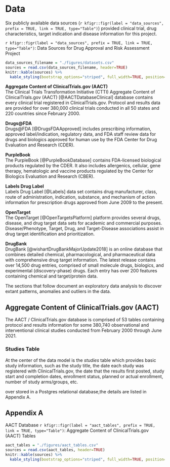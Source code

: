 # Data 
Six publicly available data sources (`r kfigr::figr(label = "data_sources", prefix = TRUE, link = TRUE, type="Table")`) provided clinical trial, drug characteristics, target indication and disease information for this project.

`r kfigr::figr(label = "data_sources", prefix = TRUE, link = TRUE, type="Table")`: Data Sources for Drug Approval and Risk Assessment Project
```r
data_sources_filename = "./figures/datasets.csv"
sources = read.csv(data_sources_filename, header=TRUE)
knitr::kable(sources) %>%
  kable_styling(bootstrap_options="striped", full_width=TRUE, position="center")
```


**Aggregate Content of ClinicalTrials.gov (AACT)**      
The Clinical Trials Transformation Initiative (CTTI) Aggregate Content of ClinicalTrials.gov (AACT) [@AACTDatabaseClinical] database contains every clinical trial registered in ClinicalTrials.gov. Protocol and results data are provided for over 380,000 clinical trials conducted in all 50 states and 220 countries since February 2000.

**Drugs@FDA**             
Drugs@FDA [@DrugsFDAApproved] includes prescribing information, approved label/indication, regulatory data, and FDA staff review data for drugs and biologics approved for human use by the FDA Center for Drug Evaluation and Research (CDER).    

**PurpleBook**           
The PurpleBook [@PurpleBookDatabase] contains FDA-licensed biological products regulated by the CDER. It also includes allergenics, cellular, gene therapy, hematologic and vaccine products regulated by the Center for Biologics Evaluation and Research (CBER).     

**Labels Drug Label**     
Labels Drug Label [@Labels] data set contains drug manufacturer, class,  route of administration, indication, substance, and mechanism of action information for prescription drugs approved from June 2009 to the present.    

**OpenTarget**      
The OpenTarget [@OpenTargetsPlatform] platform provides several drugs, disease, and drug target data sets for academic and commercial purposes. Disease/Phenotype, Target, Drug, and Target-Disease associations assist in drug target identification and prioritization.

**DrugBank**      
DrugBank [@wishartDrugBankMajorUpdate2018]  is an online database that combines detailed chemical, pharmacological, and pharmaceutical data with comprehensive drug target information. The latest release contains over 14,500 drug entries, comprised of small molecule drugs, biologics, and experimental (discovery-phase) drugs. Each entry has over 200 features containing chemical and target/protein data.

The sections that follow document an exploratory data analysis to discover extant patterns, anomalies and outliers in the data.  

## Aggregate Content of ClinicalTrials.gov (AACT)
The AACT / ClinicalTrials.gov database is comprised of 53 tables containing protocol and results information for some 380,740 observational and interventional clinical studies conducted from February 2000 through June 2021. 

### Studies Table
At the center of the data model is the *studies* table which provides basic study information, such as the study title, the date each study was registered with ClinicalTrials.gov, the date that the results first posted, study start and completion dates, enrollment status, planned or actual enrollment, number of study arms/groups, etc.



 over stored in a Postgres relational database,the details are listed in Appendix A. 

## Appendix A
AACT Database
`r kfigr::figr(label = "aact_tables", prefix = TRUE, link = TRUE, type="Table")`: Aggregate Content of ClinicalTrials.gov (AACT) Tables
```r
aact_tables = "./figures/aact_tables.csv"
sources = read.csv(aact_tables, header=TRUE)
knitr::kable(sources) %>%
  kable_styling(bootstrap_options="striped", full_width=TRUE, position="center")
```




